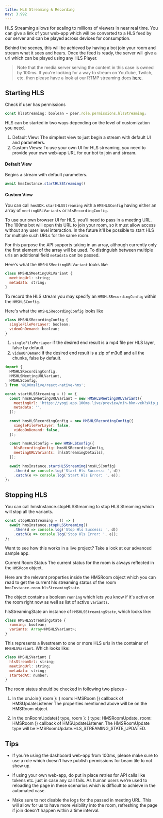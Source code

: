 ```yaml
---
title: HLS Streaming & Recording
nav: 3.992
---
```


HLS Streaming allows for scaling to millions of viewers in near real time. You can give a link of your web-app which will be converted to a HLS feed by our server and can be played across devices for consumption.

Behind the scenes, this will be achieved by having a bot join your room and stream what it sees and hears. Once the feed is ready, the server will give a url which can be played using any HLS Player.

> Note that the media server serving the content in this case is owned by 100ms. If you're looking for a way to stream on YouTube, Twitch, etc. then please have a look at our RTMP streaming docs [here](recording).


## Starting HLS

Check if user has permissions
```js
const hlsStreaming: boolean = peer.role.permissions.hlsStreaming;
```
HLS can be started in two ways depending on the level of customization you need.

1. Default View: The simplest view to just begin a stream with default UI and parameters.
2. Custom Views: To use your own UI for HLS streaming, you need to provide your own web-app URL for our bot to join and stream.

#### Default View

Begins a stream with default parameters.

```js
await hmsInstance.startHLSStreaming()
```

#### Custom View
You can call `hmsSDK.startHLSStreaming` with a `HMSHLSConfig` having either an array of `meetingURLVariants` or `hlsRecordingConfig`.

To use our own browser UI for HLS, you'll need to pass in a meeting URL. The 100ms bot will open this URL to join your room, so
it must allow access without any user level interaction. In the future it'll be possible to start HLS for multiple such URLs for the same room.

For this purpose the API supports taking in an array, although currently only the first element of the array will be used. To distinguish between multiple urls an additional field `metadata` can be passed.

Here's what the `HMSHLSMeetingURLVariant` looks like
```js
class HMSHLSMeetingURLVariant {
  meetingUrl: string;
  metadata: string;
}
```

To record the HLS stream you may specify an `HMSHLSRecordingConfig` within the `HMSHLSConfig`.

Here's what the `HMSHLSRecordingConfig` looks like
```js
class HMSHLSRecordingConfig {
  singleFilePerLayer: boolean;
  videoOnDemand: boolean;
}
```
1. `singleFilePerLayer` if the desired end result is a mp4 file per HLS layer, false by default.
2. `videoOnDemand` if the desired end result is a zip of m3u8 and all the chunks, false by default.

```js 
import {
  HMSHLSRecordingConfig,
  HMSHLSMeetingURLVariant,
  HMSHLSConfig,
} from '@100mslive/react-native-hms';

const startHLSStreaming = () => {
  const hmsHLSMeetingURLVariant = new HMSHLSMeetingURLVariant({
    meetingUrl: 'https://yogi.app.100ms.live/preview/nih-bkn-vek?skip_preview=true',
    metadata: '',
  });
  
  const hmsHLSRecordingConfig = new HMSHLSRecordingConfig({
    singleFilePerLayer: false,
    videoOnDemand: false,
  });
  
  const hmsHLSConfig = new HMSHLSConfig({
    hlsRecordingConfig: hmsHLSRecordingConfig,
    meetingURLVariants: [hlsStreamingDetails],
  });
  
  await hmsInstance.startHLSStreaming(hmsHLSConfig)
    .then(d => console.log('Start Hls Success: ', d))
    .catch(e => console.log('Start Hls Error: ', e));
};
```

## Stopping HLS
You can call hmsInstance.stopHLSStreaming to stop HLS Streaming which will stop all the variants.

```js 
const stopHLSStreaming = () => {  
  await hmsInstance.stopHLSStreaming()
    .then(d => console.log('Stop Hls Success: ', d))
    .catch(e => console.log('Stop Hls Error: ', e));
};
```
Want to see how this works in a live project? Take a look at our advanced sample app.

Current Room Status
The current status for the room is always reflected in the `HMSRoom` object.

Here are the relevant properties inside the HMSRoom object which you can read to get the current hls streaming status of the room `hmsInstance.room.hlsStreamingState`.

The object contains a boolean `running` which lets you know if it's active on the room right now as well as list of active `variants`.

hlsStreamingState an instance of `HMSHLSStreamingState`, which looks like:
```js
class HMSHLSStreamingState {
  running: boolean;
  variants: Array<HMSHLSVariant>;
}
```

This represents a livestream to one or more HLS urls in the container of `HMSHLSVariant`. Which looks like:
```js
class HMSHLSVariant {
  hlsStreamUrl: string;
  meetingUrl: string;
  metadata: string;
  startedAt: number;
}
```


The room status should be checked in following two places -

1. In the onJoin({ room }: { room: HMSRoom }) callback of HMSUpdateListener The properties mentioned above will be on the HMSRoom object.

2. In the onRoomUpdate({ type, room }: { type: HMSRoomUpdate, room: HMSRoom }) callback of HMSUpdateListener. The HMSRoomUpdate type will be HMSRoomUpdate.HLS_STREAMING_STATE_UPDATED.

## Tips

* If you're using the dashboard web-app from 100ms, please make sure to use a role which doesn't have publish permissions for beam tile to not show up.

* If using your own web-app, do put in place retries for API calls like tokens etc. just in case any call fails. As human users we're used to reloading the page in these scenarios which is difficult to achieve in the automated case.

* Make sure to not disable the logs for the passed in meeting URL. This will allow for us to have more visibility into the room, refreshing the page if join doesn't happen within a time interval.
